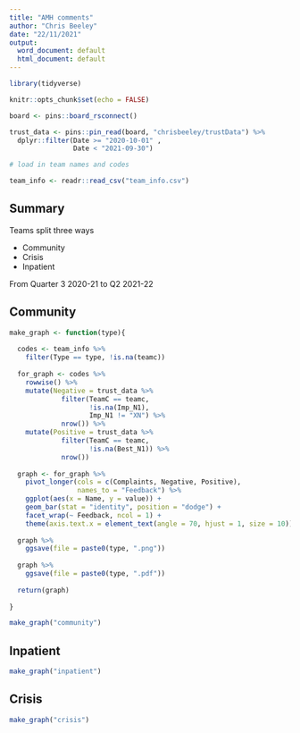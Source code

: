 ```yaml
---
title: "AMH comments"
author: "Chris Beeley"
date: "22/11/2021"
output:
  word_document: default
  html_document: default
---
```


```r

library(tidyverse)

knitr::opts_chunk$set(echo = FALSE)

board <- pins::board_rsconnect()

trust_data <- pins::pin_read(board, "chrisbeeley/trustData") %>% 
  dplyr::filter(Date >= "2020-10-01" ,
                Date < "2021-09-30")

# load in team names and codes

team_info <- readr::read_csv("team_info.csv")

```

## Summary

Teams split three ways

* Community
* Crisis
* Inpatient

From Quarter 3 2020-21 to Q2 2021-22

## Community

```r

make_graph <- function(type){
  
  codes <- team_info %>% 
    filter(Type == type, !is.na(teamc))
  
  for_graph <- codes %>% 
    rowwise() %>% 
    mutate(Negative = trust_data %>% 
             filter(TeamC == teamc, 
                    !is.na(Imp_N1), 
                    Imp_N1 != "XN") %>% 
             nrow()) %>% 
    mutate(Positive = trust_data %>% 
             filter(TeamC == teamc, 
                    !is.na(Best_N1)) %>% 
             nrow())
  
  graph <- for_graph %>% 
    pivot_longer(cols = c(Complaints, Negative, Positive),
                 names_to = "Feedback") %>% 
    ggplot(aes(x = Name, y = value)) +
    geom_bar(stat = "identity", position = "dodge") +
    facet_wrap(~ Feedback, ncol = 1) + 
    theme(axis.text.x = element_text(angle = 70, hjust = 1, size = 10))
  
  graph %>% 
    ggsave(file = paste0(type, ".png"))
  
  graph %>% 
    ggsave(file = paste0(type, ".pdf"))
  
  return(graph)
  
}

make_graph("community")

```

## Inpatient

```r

make_graph("inpatient")

```

## Crisis

```r

make_graph("crisis")

```
